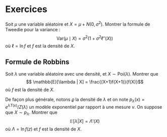 # Exercices {.unnumbered}

:::{#exr-b1}

Soit $\mu$ une variable aléatoire et $X = \mu + N(0,\sigma^2)$. Montrer la formule de Tweedie pour la variance : 
$$\mathrm{Var}(\mu \mid X) = \sigma^2(1 + \sigma^2 \ell''(X))$$
où $\ell = \ln f$ et $f$ est la densité de $X$. 

:::

:::{#exr-b2}

## Formule de Robbins

Soit $\lambda$ une variable aléatoire avec une densité, et $X \sim \mathrm{Poi}(\lambda)$. Montrer que 
$$ \mathbb{E}[\lambda | X] = \frac{(X+1)f(X+1)}{f(X)}$$
où $f$ est la densité de $X$. 

De façon plus générale, notons $\varrho$ la densité de $\lambda$ et on note $p_\lambda(x) = e^{\lambda T(x)}/Z(\lambda)$ un modèle exponentiel par rapport à une mesure $\nu$. On suppose que $X \sim p_\lambda$. Montrer que 
$$\mathbb{E}[\lambda | X] = \Lambda'(X)$$
où $\Lambda = \ln f(z)$ et $f$ est la densité de $X$. 

:::